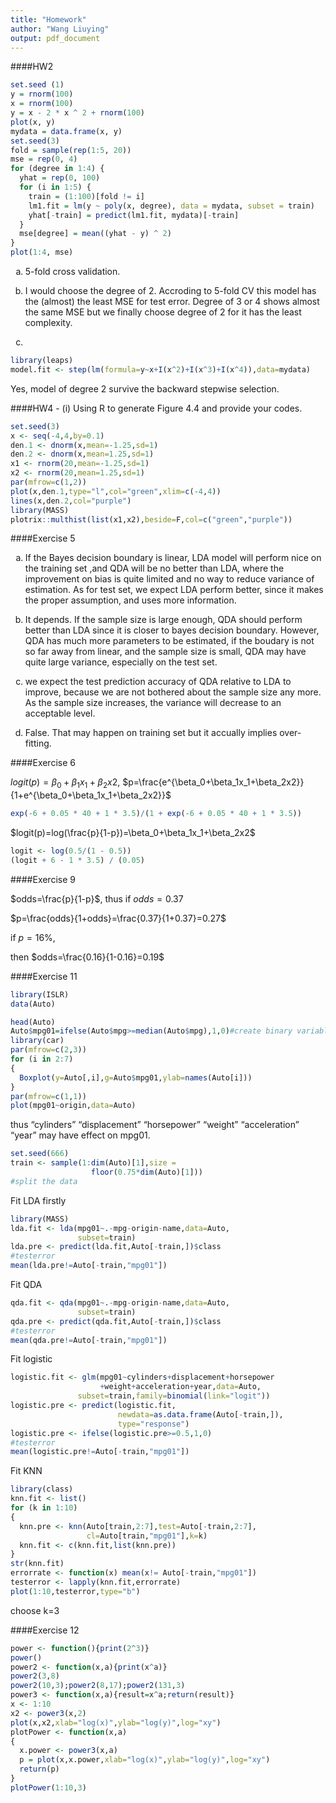 ```yaml
---
title: "Homework"
author: "Wang Liuying"
output: pdf_document
---
```


####HW2
```r
set.seed (1)
y = rnorm(100)
x = rnorm(100)
y = x - 2 * x ^ 2 + rnorm(100)
plot(x, y)
mydata = data.frame(x, y)
set.seed(3)
fold = sample(rep(1:5, 20))
mse = rep(0, 4)
for (degree in 1:4) {
  yhat = rep(0, 100)
  for (i in 1:5) {
    train = (1:100)[fold != i]
    lm1.fit = lm(y ~ poly(x, degree), data = mydata, subset = train)
    yhat[-train] = predict(lm1.fit, mydata)[-train]
  }
  mse[degree] = mean((yhat - y) ^ 2)
}
plot(1:4, mse)

```

a)	5-fold cross validation.

b) I would choose the degree of 2. Accroding to 5-fold CV this model has the (almost) the least MSE for test error. Degree of 3 or 4 shows almost the same MSE but we finally choose degree of 2 for it has the least complexity.

c) 
```r
library(leaps)
model.fit <- step(lm(formula=y~x+I(x^2)+I(x^3)+I(x^4)),data=mydata)
```

Yes, model of degree 2 survive the backward stepwise selection.


####HW4 - (i) Using R to generate Figure 4.4 and provide your codes. 
```r
set.seed(3)
x <- seq(-4,4,by=0.1)
den.1 <- dnorm(x,mean=-1.25,sd=1)
den.2 <- dnorm(x,mean=1.25,sd=1)
x1 <- rnorm(20,mean=-1.25,sd=1)
x2 <- rnorm(20,mean=1.25,sd=1)
par(mfrow=c(1,2))
plot(x,den.1,type="l",col="green",xlim=c(-4,4))
lines(x,den.2,col="purple")
library(MASS)
plotrix::multhist(list(x1,x2),beside=F,col=c("green","purple"))
```

####Exercise 5

a. If the Bayes decision boundary is linear, LDA model will perform nice 
on the training set ,and QDA will be no better than LDA, where the improvement
on bias is quite limited and no way to reduce variance of estimation. As for 
test set, we expect LDA perform better, since it makes the proper assumption, and 
uses more information.

b. It depends. If the sample size is large enough, QDA should perform better than 
LDA since it is closer to bayes decision boundary. However, QDA has much more 
parameters to be estimated, if the boudary is not so far away from linear, and the sample
size is small, QDA may have quite large variance, especially on the test set.

c. we expect the test prediction accuracy of QDA relative to LDA to improve,
because we are not bothered about the sample size any more. As the sample size
increases, the variance will decrease to an acceptable level.

d. False. That may happen on training set but it accually implies over-fitting. 


####Exercise 6

$logit(p)=\beta_0+\beta_1x_1+\beta_2x2$,
$p=\frac{e^{\beta_0+\beta_1x_1+\beta_2x2}}{1+e^{\beta_0+\beta_1x_1+\beta_2x2}}$

```r
exp(-6 + 0.05 * 40 + 1 * 3.5)/(1 + exp(-6 + 0.05 * 40 + 1 * 3.5))
```

$logit(p)=log(\frac{p}{1-p})=\beta_0+\beta_1x_1+\beta_2x2$
```r
logit <- log(0.5/(1 - 0.5))
(logit + 6 - 1 * 3.5) / (0.05)
```

####Exercise 9

$odds=\frac{p}{1-p}$, thus if $odds=0.37$

$p=\frac{odds}{1+odds}=\frac{0.37}{1+0.37}=0.27$

if $p=16\%$,

then $odds=\frac{0.16}{1-0.16}=0.19$

####Exercise 11
```r
library(ISLR)
data(Auto)

head(Auto)
Auto$mpg01=ifelse(Auto$mpg>=median(Auto$mpg),1,0)#create binary variable
library(car)
par(mfrow=c(2,3))
for (i in 2:7)
{
  Boxplot(y=Auto[,i],g=Auto$mpg01,ylab=names(Auto[i]))
}
par(mfrow=c(1,1))
plot(mpg01~origin,data=Auto)
```
thus "cylinders" "displacement" "horsepower" "weight" "acceleration" "year" may have effect on mpg01.

```r
set.seed(666)
train <- sample(1:dim(Auto)[1],size =   
                  floor(0.75*dim(Auto)[1]))
#split the data
```

Fit LDA firstly
```r
library(MASS)
lda.fit <- lda(mpg01~.-mpg-origin-name,data=Auto,
               subset=train)
lda.pre <- predict(lda.fit,Auto[-train,])$class
#testerror
mean(lda.pre!=Auto[-train,"mpg01"])
```

Fit QDA
```r
qda.fit <- qda(mpg01~.-mpg-origin-name,data=Auto,
               subset=train)
qda.pre <- predict(qda.fit,Auto[-train,])$class
#testerror
mean(qda.pre!=Auto[-train,"mpg01"])
```

Fit logistic
```r
logistic.fit <- glm(mpg01~cylinders+displacement+horsepower
                    +weight+acceleration+year,data=Auto,
               subset=train,family=binomial(link="logit"))
logistic.pre <- predict(logistic.fit,
                        newdata=as.data.frame(Auto[-train,]),
                        type="response")
logistic.pre <- ifelse(logistic.pre>=0.5,1,0)
#testerror
mean(logistic.pre!=Auto[-train,"mpg01"])
```

Fit KNN
```r
library(class)
knn.fit <- list()
for (k in 1:10)
{
  knn.pre <- knn(Auto[train,2:7],test=Auto[-train,2:7],
                 cl=Auto[train,"mpg01"],k=k)
  knn.fit <- c(knn.fit,list(knn.pre))
}
str(knn.fit)
errorrate <- function(x) mean(x!= Auto[-train,"mpg01"])
testerror <- lapply(knn.fit,errorrate)
plot(1:10,testerror,type="b")
```
choose k=3

####Exercise 12
```r
power <- function(){print(2^3)}
power()
power2 <- function(x,a){print(x^a)}
power2(3,8)
power2(10,3);power2(8,17);power2(131,3)
power3 <- function(x,a){result=x^a;return(result)}
x <- 1:10
x2 <- power3(x,2)
plot(x,x2,xlab="log(x)",ylab="log(y)",log="xy")
plotPower <- function(x,a)
{
  x.power <- power3(x,a)
  p = plot(x,x.power,xlab="log(x)",ylab="log(y)",log="xy")
  return(p)
}
plotPower(1:10,3)
```

